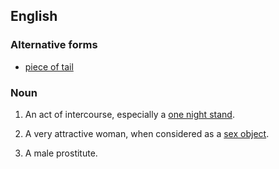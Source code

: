 ==English==

===Alternative forms===
* [[piece of tail]]

===Noun===
{{en-noun|head=[[piece]] [[of]] [[ass]]|pieces of ass}}

# {{context|US|idiomatic|colloquial|vulgar}} An act of intercourse, especially a [[one night stand]].
# {{context|US|idiomatic|colloquial|vulgar}} A very attractive woman, when considered as a [[sex object]].
# {{context|rare|LGBT|idiomatic|colloquial|vulgar}} A male prostitute.